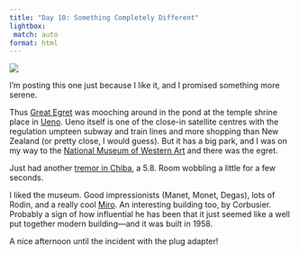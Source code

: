```yaml
---
title: "Day 10: Something Completely Different"
lightbox:
 match: auto
format: html
---
```


![](../images/20120429195228_dsc01542.jpg){group="all-the-pictures"}

I'm posting this one just because I like it, and I promised something more serene. 

Thus [Great Egret](https://en.wikipedia.org/wiki/Great_Egret) was mooching around in the pond at the temple shrine place in [Ueno](http://g.co/maps/f5jw5). Ueno itself is one of the close-in satellite centres with the regulation umpteen subway and train lines and more shopping than New Zealand (or pretty close, I would guess). But it has a big park, and I was on my way to the [National Museum of Western Art](http://www.nmwa.go.jp/en/) and there was the egret. 

Just had another [tremor in Chiba](http://www.jma.go.jp/en/quake/20120429193155389-291928.html), a 5.8. Room wobbling a little for a few seconds.

I liked the museum. Good impressionists (Manet, Monet, Degas), lots of Rodin, and a really cool [Miro](http://www.flickr.com/photos/david_barber/6138707240/). An interesting building too, by Corbusier. Probably a sign of how influential he has been that it just seemed like a well put together modern building&mdash;and it was built in 1958.

A nice afternoon until the incident with the plug adapter!
